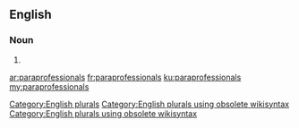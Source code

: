 ==English==

===Noun===
{{head|en}}

# {{plural of|paraprofessional}}

[[Category:English plurals]][[Category:English plurals using obsolete wikisyntax]][[Category:English plurals using obsolete wikisyntax]]

[[ar:paraprofessionals]]
[[fr:paraprofessionals]]
[[ku:paraprofessionals]]
[[my:paraprofessionals]]
